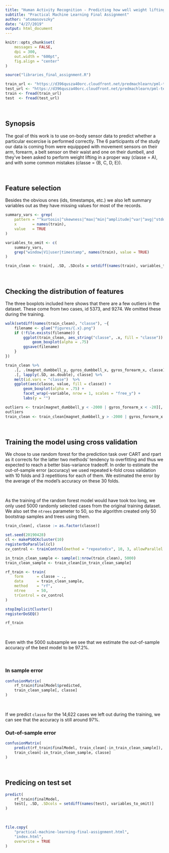 ```yaml
---
title: "Human Activity Recognition - Predicting how well weight lifting excercises were performed using sensory data"
subtitle: "Practical Machine Learning Final Assignment"
author: "atomasovszky"
date: "4/27/2019"
output: html_document
---
```


```r
knitr::opts_chunk$set(
    messages = FALSE,
    dpi = 300,
    out.width = "600pt",
    fig.align = "center"
)

source("libraries_final_assignment.R")

train_url <- "https://d396qusza40orc.cloudfront.net/predmachlearn/pml-training.csv"
test_url <- "https://d396qusza40orc.cloudfront.net/predmachlearn/pml-testing.csv"
train <- fread(train_url)
test  <- fread(test_url)
```


&nbsp;
&nbsp;



## Synopsis

The goal of this work is to use on-body sensor data to predict whether a particular excercise is performed correctly.
The 6 participants of the study our data is coming from were equippped with movement sensors on their arm, forearm, a belt sensor on their waist and one on their dumbell, and they've been asked to perform weight lifting in a proper way (classe = A), and with some common mistakes (classe = {B, C, D, E}).


&nbsp;
&nbsp;


## Feature selection

Besides the obvious ones (ids, timestamps, etc.) we also left summary variables out as they have missing values for most of the records.

```r
summary_vars <- grep(
    pattern = "^kurtosis|^skewness|^max|^min|^amplitude|^var|^avg|^stddev", 
    x       = names(train),
    value   = TRUE
)

variables_to_omit <- c(
    summary_vars,
    grep("window|V1|user|timestamp", names(train), value = TRUE)
)

train_clean <- train[, .SD, .SDcols = setdiff(names(train), variables_to_omit)]
```


&nbsp;
&nbsp;


## Checking the distribution of features

The three boxplots included here shows that there are a few outliers in the dataset.
These come from two cases, id 5373, and 9274. 
We omitted these during the training.

```r
walk(setdiff(names(train_clean), "classe"), ~{
    filename <- glue("figures/{.x}.png")
    if (!file.exists(filename)) {
        ggplot(train_clean, aes_string("classe", .x, fill = "classe")) +
            geom_boxplot(alpha = .75)
        ggsave(filename)
    }
})

train_clean %>%
    .[, .(magnet_dumbbell_y, gyros_dumbbell_x, gyros_forearm_x, classe)] %>%
    .[, lapply(.SD, as.double), classe] %>%
    melt(id.vars = "classe")  %>%
    ggplot(aes(classe, value, fill = classe)) +
        geom_boxplot(alpha = .75) +
        facet_wrap(~variable, nrow = 1, scales = "free_y") +
        labs(y = "")

outliers <- train[magnet_dumbbell_y < -2000 | gyros_forearm_x < -20][, V1]
outliers
train_clean <- train_clean[magnet_dumbbell_y > -2000 | gyros_forearm_x > -20]
```


&nbsp;
&nbsp;


## Training the model using cross validation

We chose to use random forest for the prediction task over CART and rpart as it corrects for the latter two methods' tendency to overfitting and thus we expected to reach a better bias-variance tradeoff.
In order to estimate the out-of-sample error (accuracy) we used repeated k-fold cross validation with 10 folds and 3 repetitions for each of them.
We estimated the error by the average of the model's accuracy on these 30 folds. 

&nbsp;

As the training of the random forest model would have took too long, we only used 5000 randomly selected cases from the original training dataset.
We also set the `ntrees` parameter to 50, so the algorithm created only 50 bootstrap samples and trees using them.

```r
train_clean[, classe := as.factor(classe)]

set.seed(20190428)
cl <- makePSOCKcluster(10)
registerDoParallel(cl)
cv_control <- trainControl(method = "repeatedcv", 10, 3, allowParallel = TRUE)

in_train_clean_sample <- sample(1:nrow(train_clean), 5000)
train_clean_sample <- train_clean[in_train_clean_sample]

rf_train <- train(
    form      = classe ~ .,
    data      = train_clean_sample,
    method    = "rf",
    ntree     = 50,
    trControl = cv_control
)

stopImplicitCluster()
registerDoSEQ()

rf_train
```

&nbsp;

Even with the 5000 subsample we see that we estimate the out-of-sample accuracy of the best model to be 97.2%.

&nbsp;

### In sample error
```r
confusionMatrix(
    rf_train$finalModel$predicted, 
    train_clean_sample[, classe]
)
```


&nbsp;
&nbsp;


If we predict `classe` for the 14,622 cases we left out during the training, we can see that the accuracy is still around 97%.

### Out-of-sample error
```r
confusionMatrix(
    predict(rf_train$finalModel, train_clean[-in_train_clean_sample]),
    train_clean[-in_train_clean_sample, classe]
)
```


&nbsp;
&nbsp;


## Predicing on test set
```r
predict(
    rf_train$finalModel, 
    test[, .SD, .SDcols = setdiff(names(test), variables_to_omit)]
)
```


&nbsp;
&nbsp;


```r
file.copy(
    "practical-machine-learning-final-assignment.html", 
    "index.html", 
    overwrite = TRUE
)
```
